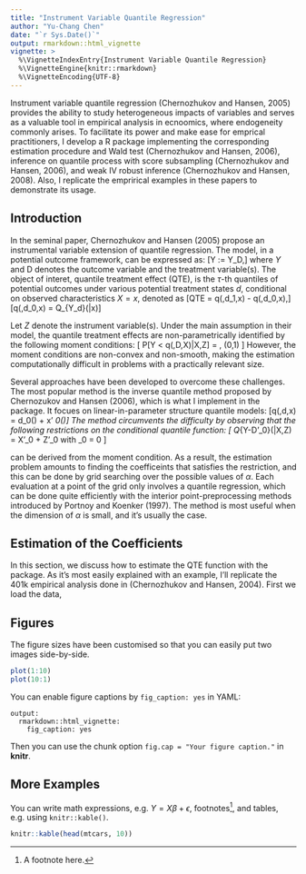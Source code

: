 ```yaml
---
title: "Instrument Variable Quantile Regression"
author: "Yu-Chang Chen"
date: "`r Sys.Date()`"
output: rmarkdown::html_vignette
vignette: >
  %\VignetteIndexEntry{Instrument Variable Quantile Regression}
  %\VignetteEngine{knitr::rmarkdown}
  %\VignetteEncoding{UTF-8}
---
```


Instrument variable quantile regression (Chernozhukov and Hansen, 2005) provides the ability to study heterogeneous impacts of variables and serves as a valuable tool in empirical analysis in ecnoomics, where endogeneity commonly arises. To facilitate its power and make ease for emprical practitioners, I develop a R package implementing the corresponding estimation procedure and Wald test (Chernozhukov and Hansen, 2006), inference on quantile process with score subsampling (Chernozhukov and Hansen, 2006), and weak IV robust inference (Chernozhukov and Hansen, 2008). Also, I replicate the emprirical examples in these papers to demonstrate its usage.

## Introduction

In the seminal paper, Chernozhukov and Hansen (2005) propose an instrumental variable extension of quantile regression. The model, in a potential outcome framework, can be expressed as:
\[Y := Y_D,\]
where $Y$ and D denotes the outcome variable and the treatment variable(s). The object of interet, quantile treatment effect (QTE), is the $\tau$-th quantiles of potential outcomes under various potential treatment states $d$, conditional on observed characteristics $X = x$, denoted as
\[QTE = q(\tau,d_1,x) -  q(\tau,d_0,x),\]
\[q(\tau,d_0,x) = Q_{Y_d}(\tau|x)\]

Let $Z$ denote the instrument variable(s). Under the main assumption in their model, the quantile treatment effects are non-parametrically identified by the following moment conditions:
\[ P[Y < q(\tau,D,X)|X,Z] = \tau, \forall \tau \in (0,1)  \]
However, the moment conditions are non-convex and non-smooth, making the estimation computationally difficult in problems with a practically relevant size.

Several approaches have been developed to overcome these challenges. The most popular method is the inverse quantile method proposed by Chernozukov and Hansen (2006), which is what I implement in the package. It focues on linear-in-parameter structure quantile models:
\[q(\tau,d,x) = d\alpha_0(\tau) + x' \beta_0(\tau)\]
The method circumvents the difficulty by observing that the following restrictions on the conditional quantile function:
\[ Q_{Y-D'\alpha_0}(\tau|X,Z) = X'\beta_0 + Z'\gamma_0 \space with \space \gamma_0 = 0 \]

can be derived from the moment condition. As a result, the estimation problem amounts to finding the coefficeints that satisfies the restriction, and this can be done by grid searching over the possible values of $\alpha$. Each evaluation at a point of the grid only involves a quantile regression, which can be done quite efficiently with the interior point-preprocessing methods introduced by Portnoy and Koenker (1997). The method is most useful when the dimension of $\alpha$ is small, and it's usually the case.

## Estimation of the Coefficients

In this section, we discuss how to estimate the QTE function with the package. As it's most easily explained with an example, I'll replicate the 401k empirical analysis done in (Chernozhukov and Hansen, 2004). First we load the data,



## Figures

The figure sizes have been customised so that you can easily put two images side-by-side. 

```r
plot(1:10)
plot(10:1)
```

You can enable figure captions by `fig_caption: yes` in YAML:

    output:
      rmarkdown::html_vignette:
        fig_caption: yes

Then you can use the chunk option `fig.cap = "Your figure caption."` in **knitr**.

## More Examples

You can write math expressions, e.g. $Y = X\beta + \epsilon$, footnotes^[A footnote here.], and tables, e.g. using `knitr::kable()`.

```r
knitr::kable(head(mtcars, 10))
```

